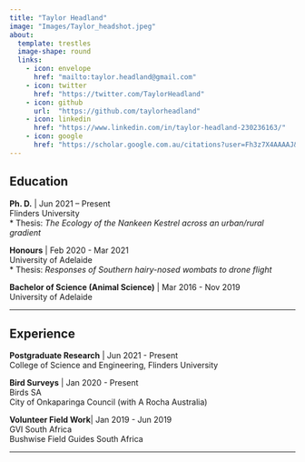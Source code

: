 ```yaml
---
title: "Taylor Headland"
image: "Images/Taylor_headshot.jpeg"
about: 
  template: trestles
  image-shape: round
  links: 
    - icon: envelope
      href: "mailto:taylor.headland@gmail.com"
    - icon: twitter
      href: "https://twitter.com/TaylorHeadland"
    - icon: github
      url:  "https://github.com/taylorheadland"
    - icon: linkedin
      href: "https://www.linkedin.com/in/taylor-headland-230236163/"
    - icon: google
      href: "https://scholar.google.com.au/citations?user=Fh3z7X4AAAAJ&hl=en"
---
```


::: {#hero-heading}
::: column-body-outset
## Education

**Ph. D.** \| Jun 2021 -- Present\
Flinders University\
\* Thesis: *The Ecology of the Nankeen Kestrel across an urban/rural gradient*

**Honours** \| Feb 2020 - Mar 2021\
University of Adelaide\
\* Thesis: *Responses of Southern hairy-nosed wombats to drone flight*

**Bachelor of Science (Animal Science)** \| Mar 2016 - Nov 2019\
University of Adelaide\

------------------------------------------------------------------------

## Experience

**Postgraduate Research** \| Jun 2021 - Present\
College of Science and Engineering, Flinders University

**Bird Surveys** \| Jan 2020 - Present\
Birds SA\
City of Onkaparinga Council (with A Rocha Australia)\

**Volunteer Field Work**\| Jan 2019 - Jun 2019\
GVI South Africa\
Bushwise Field Guides South Africa\
:::
:::

------------------------------------------------------------------------
